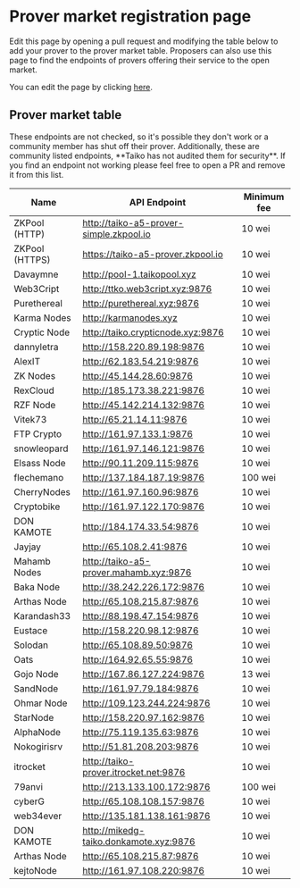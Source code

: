 
# Prover market registration page

Edit this page by opening a pull request and modifying the table below to add your prover to the prover market table. Proposers can also use this page to find the endpoints of provers offering their service to the open market.

You can edit the page by clicking [here](https://github.com/taikoxyz/taiko-mono/edit/main/packages/website/pages/docs/reference/prover-market-page.mdx).

## Prover market table

<Callout type="warning">
  These endpoints are not checked, so it's possible they don't work or a
  community member has shut off their prover. Additionally, these are community
  listed endpoints, **Taiko has not audited them for security**. If you find an
  endpoint not working please feel free to open a PR and remove it from this
  list.
</Callout>

| Name           | API Endpoint                            | Minimum fee |
| -------------- | --------------------------------------- | ----------- |
| ZKPool (HTTP)  | http://taiko-a5-prover-simple.zkpool.io | 10 wei      |
| ZKPool (HTTPS) | https://taiko-a5-prover.zkpool.io       | 10 wei      |
| Davaymne       | http://pool-1.taikopool.xyz             | 10 wei      |
| Web3Cript      | http://ttko.web3cript.xyz:9876          | 10 wei      |
| Purethereal    | http://purethereal.xyz:9876             | 10 wei      |
| Karma Nodes    | http://karmanodes.xyz                   | 10 wei      |
| Cryptic Node   | http://taiko.crypticnode.xyz:9876       | 10 wei      |
| dannyletra     | http://158.220.89.198:9876              | 10 wei      |
| AlexIT         | http://62.183.54.219:9876               | 10 wei      |
| ZK Nodes       | http://45.144.28.60:9876                | 10 wei      |
| RexCloud       | http://185.173.38.221:9876              | 10 wei      |
| RZF Node       | http://45.142.214.132:9876              | 10 wei      |
| Vitek73        | http://65.21.14.11:9876                 | 10 wei      |
| FTP Crypto     | http://161.97.133.1:9876                | 10 wei      |
| snowleopard    | http://161.97.146.121:9876              | 10 wei      |
| Elsass Node    | http://90.11.209.115:9876               | 10 wei      |
| flechemano     | http://137.184.187.19:9876              | 100 wei     |
| CherryNodes    | http://161.97.160.96:9876               | 10 wei      |
| Cryptobike     | http://161.97.122.170:9876              | 10 wei      |
| DON KAMOTE     | http://184.174.33.54:9876               | 10 wei      |
| Jayjay         | http://65.108.2.41:9876                 | 10 wei      |
| Mahamb Nodes   | http://taiko-a5-prover.mahamb.xyz:9876  | 10 wei      |
| Baka Node      | http://38.242.226.172:9876              | 10 wei      |
| Arthas Node    | http://65.108.215.87:9876               | 10 wei      |
| Karandash33    | http://88.198.47.154:9876               | 10 wei      |
| Eustace        | http://158.220.98.12:9876               | 10 wei      |
| Solodan        | http://65.108.89.50:9876                | 10 wei      |
| Oats           | http://164.92.65.55:9876                | 10 wei      |
| Gojo Node      | http://167.86.127.224:9876              | 13 wei      |
| SandNode       | http://161.97.79.184:9876               | 10 wei      |
| Ohmar Node     | http://109.123.244.224:9876             | 10 wei      |
| StarNode       | http://158.220.97.162:9876              | 10 wei      |
| AlphaNode      | http://75.119.135.63:9876               | 10 wei      |
| Nokogirisrv    | http://51.81.208.203:9876               | 10 wei      |
| itrocket       | http://taiko-prover.itrocket.net:9876   | 10 wei      |
| 79anvi         | http://213.133.100.172:9876             | 100 wei     |
| cyberG         | http://65.108.108.157:9876              | 10 wei      |
| web34ever      | http://135.181.138.161:9876             | 10 wei      |
| DON KAMOTE     | http://mikedg-taiko.donkamote.xyz:9876  | 10 wei      |
| Arthas Node    | http://65.108.215.87:9876               | 10 wei      |
| kejtoNode      | http://161.97.108.220:9876              | 10 wei      |
